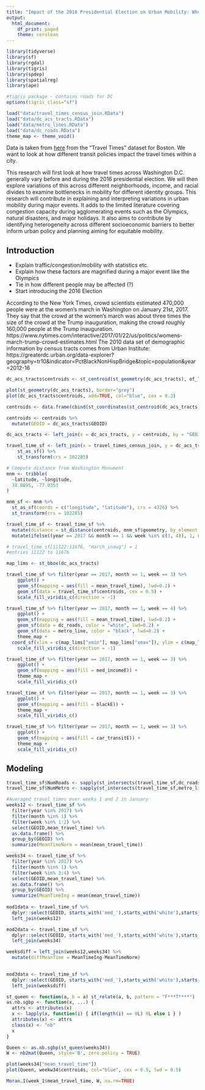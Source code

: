 ```yaml
---
title: "Impact of the 2016 Presidential Election on Urban Mobility: Who is Affected the Most?"
output:
  html_document:
    df_print: paged
    theme: cerulean
---
```


```r
library(tidyverse)
library(sf)
library(rgdal)
library(tigris)
library(spdep)
library(spatialreg)
library(ape)

#tigris package - contains roads for DC
options(tigris_class="sf")

load("data/travel_times_census_join.RData")
load("data/dc_acs_tracts.RData")
load("data/metro_lines.RData")
load("data/dc_roads.RData")
theme_map <- theme_void()
```

Data is taken from [here](https://movement.uber.com/?lang=en-US) from the "Travel Times" dataset for Boston. We want to look at how different transit policies impact the travel times within a city.

This research will first look at how travel times across Washington D.C. generally vary before and during the 2016 presidential election. We will then explore variations of this across different neighborhoods, income, and racial divides to examine bottlenecks in mobility for different identity groups. This research will contribute in explaining and interpreting variations in urban mobility during major events. It adds to the limited literature covering congestion capacity during agglomerating events such as the Olympics, natural disasters, and major holidays. It also aims to contribute by identifying heterogeneity across different socioeconomic barriers to better inform urban policy and planning aiming for equitable mobility.

## Introduction

* Explain traffic/congestion/mobility with statistics etc.
* Explain how these factors are magnified during a major event like the Olympics
* Tie in how different people may be affected (?)
* Start introducing the 2016 Election

According to the New York Times, crowd scientists estimated 470,000 people were at the women’s march in Washington on January 21st, 2017. They say that the crowd at the women’s march was about three times the size of the crowd at the Trump inauguration, making the crowd roughly 160,000 people at the Trump inauguration.
https://www.nytimes.com/interactive/2017/01/22/us/politics/womens-march-trump-crowd-estimates.html
The 2010 data set of demographic information by census tracts comes from Urban Institute: https://greaterdc.urban.org/data-explorer?geography=tr10&indicator=PctBlackNonHispBridge&topic=population&year=2012-16

```r
dc_acs_tracts$centroids <- st_centroid(st_geometry(dc_acs_tracts), of_largest_polygon)

plot(st_geometry(dc_acs_tracts), border="grey")
plot(dc_acs_tracts$centroids, add=TRUE, col="blue", cex = 0.3)
```

```r
centroids <- data.frame(cbind(st_coordinates(st_centroid(dc_acs_tracts))))

centroids <- centroids %>%
  mutate(GEOID = dc_acs_tracts$GEOID)

dc_acs_tracts <- left_join(x = dc_acs_tracts, y = centroids, by = "GEOID")

travel_time_sf <- left_join(x = travel_times_census_join, y = dc_acs_tracts, by = "GEOID") %>%
	st_as_sf() %>%
	st_transform(crs = 102285)
```

```r
# Compute distance from Washington Monument
mnm <- tribble(
  ~latitude, ~longitude,
  38.8895, -77.0353
)

mnm_sf <- mnm %>%
  st_as_sf(coords = c("longitude", "latitude"), crs = 4326) %>%
  st_transform(crs = 102285)

travel_time_sf <- travel_time_sf %>%
  mutate(distance = st_distance(centroids, mnm_sf$geometry, by_element = TRUE)) %>%
  mutate(ifelse((year == 2017 && month == 1 && week %in% c(3, 4)), 1, 0))

# travel_time_sf[11122:11676, "march_inaug"] = 1
#entries 11122 to 11676
```

```r
map_lims <- st_bbox(dc_acs_tracts)

travel_time_sf %>% filter(year == 2017, month == 1, week == 3) %>%
	ggplot() +
	geom_sf(mapping = aes(fill = mean_travel_time), lwd=0.2) +
	geom_sf(data = travel_time_sf$centroids, cex = 0.5) +
	scale_fill_viridis_c(direction = -1)

travel_time_sf %>% filter(year == 2017, month == 1, week == 4) %>%
	ggplot() +
	geom_sf(mapping = aes(fill = mean_travel_time), lwd=0.2) +
	geom_sf(data = dc_roads, color = "white", lwd=0.2) +
	geom_sf(data = metro_line, color = "black", lwd=0.2) +
	theme_map +
  coord_sf(xlim = c(map_lims["xmin"], map_lims["xmax"]), ylim = c(map_lims["ymin"], map_lims["ymax"])) +
	scale_fill_viridis_c(direction = -1)
```

```r
travel_time_sf %>% filter(year == 2017, month == 1, week == 3) %>%
	ggplot() +
	geom_sf(mapping = aes(fill = med_incomeE)) +
	theme_map +
	scale_fill_viridis_c()
```

```r
travel_time_sf %>% filter(year == 2017, month == 1, week == 3) %>%
	ggplot() +
	geom_sf(mapping = aes(fill = blackE)) +
	theme_map +
	scale_fill_viridis_c()

travel_time_sf %>% filter(year == 2017, month == 1, week == 3) %>%
	ggplot() +
	geom_sf(mapping = aes(fill = car_transitE)) +
	theme_map +
	scale_fill_viridis_c()
```

## Modeling

```r
travel_time_sf$NumRoads <- sapply(st_intersects(travel_time_sf,dc_roads),length)
travel_time_sf$NumMetro <- sapply(st_intersects(travel_time_sf,metro_line),length)

#Averaged travel times over weeks 1 and 2 in January
weeks12 <- travel_time_sf %>% 
  filter(year %in% 2017) %>% 
  filter(month %in% 1) %>% 
  filter(week %in% 1:2) %>%
  select(GEOID,mean_travel_time) %>%
  as.data.frame() %>%
  group_by(GEOID) %>%
  summarize(MeanTimeNorm = mean(mean_travel_time)) 

weeks34 <- travel_time_sf %>% 
  filter(year %in% 2017) %>% 
  filter(month %in% 1) %>% 
  filter(week %in% 3:4) %>%
  select(GEOID,mean_travel_time) %>%
  as.data.frame() %>%
  group_by(GEOID) %>%
  summarize(MeanTimeIng = mean(mean_travel_time)) 
  
mod1data <- travel_time_sf %>%
  dplyr::select(GEOID, starts_with('med_'),starts_with('white'),starts_with('asian'),starts_with('black'),starts_with('car_trans'),starts_with('public_trans'),NumRoads,NumMetro) %>%
  left_join(weeks12)

mod2data <- travel_time_sf %>%
  dplyr::select(GEOID, starts_with('med_'),starts_with('white'),starts_with('asian'),starts_with('black'),starts_with('car_trans'),starts_with('public_trans'),NumRoads,NumMetro) %>%
  left_join(weeks34)

weeksdiff = left_join(weeks12,weeks34) %>%
  mutate(diffMeanTime = MeanTimeIng-MeanTimeNorm)
 

mod3data <- travel_time_sf %>%
  dplyr::select(GEOID, starts_with('med_'),starts_with('white'),starts_with('asian'),starts_with('black'),starts_with('car_trans'),starts_with('public_trans'),NumRoads,NumMetro) %>%
  left_join(weeksdiff)
```

```r
st_queen <- function(a, b = a) st_relate(a, b, pattern = "F***T****")
as.nb.sgbp <- function(x, ...) {
  attrs <- attributes(x)
  x <- lapply(x, function(i) { if(length(i) == 0L) 0L else i } )
  attributes(x) <- attrs
  class(x) <- "nb"
  x
}

Queen <- as.nb.sgbp(st_queen(weeks34))
W <- nb2mat(Queen, style='B', zero.policy = TRUE)

plot(weeks34["mean_travel_time"])
plot(Queen, weekw34$centroids, col="blue", cex = 0.5, lwd = 0.5)
```

```r
Moran.I(week_1$mean_travel_time, W, na.rm=TRUE)
```